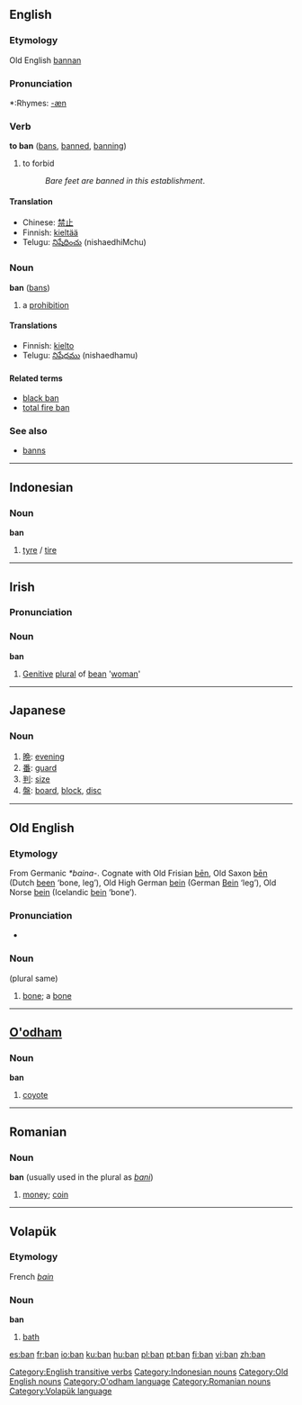 {{see|bàn}}
==English==
===Etymology===
Old English [[bannan]]

===Pronunciation===
*:Rhymes: [[Rhymes:English:-æn|-æn]]

===Verb===
'''to ban''' ([[bans]], [[banned]], [[banning]])

#to forbid
#:''Bare feet are banned in this establishment''.

====Translation====
*Chinese: [[禁止]]
*Finnish: [[kieltää]]
*Telugu: [[నిషేధించు]] (nishaedhiMchu)

===Noun===
'''ban''' ([[bans]])

# a [[prohibition]]

====Translations====
*Finnish: [[kielto]]
*Telugu: [[నిషేధము]] (nishaedhamu)

====Related terms====
*[[black ban]]
*[[total fire ban]]

===See also===
*[[banns]]

[[Category:English transitive verbs]]

----

==Indonesian==
===Noun===
'''ban'''

# [[tyre]] / [[tire]]

[[Category:Indonesian nouns]]

----

==Irish==

===Pronunciation===
{{IPA|[ban]}}

===Noun===
'''ban'''
#[[Genitive]] [[plural]] of [[bean#Irish|bean]] '[[woman]]'

----

==Japanese==
===Noun===
{{ja-noun|r|hira=ばん}}
#[[晩]]: [[evening]]
#[[番]]: [[guard]]
#[[判]]: [[size]]
#[[盤]]: [[board]], [[block]], [[disc]]

----

==Old English==
===Etymology===
From Germanic ''*baina-''.  Cognate with Old Frisian [[ben|bēn]], Old Saxon [[ben|bēn]] (Dutch [[been]] ‘bone, leg’), Old High German [[bein]] (German [[Bein]] ‘leg’), Old Norse [[bein]] (Icelandic [[bein]] ‘bone’).

===Pronunciation===
*{{IPA|/ba:n/}}

===Noun===
{{Unicode|'''bān'''}} {{n}} (plural same)
# [[bone]]; a [[bone]]

[[Category:Old English nouns]]

----

==[[O'odham]]==
===Noun===
'''ban'''

# [[coyote]]

[[Category:O'odham language]]

----

==Romanian==
===Noun===
'''ban''' (usually used in the plural as ''[[bani]]'')

# [[money]]; [[coin]]

[[Category:Romanian nouns]]

----

==Volapük==
===Etymology===
French ''[[bain]]'' 
===Noun=== 
'''ban'''

# [[bath]]

[[Category:Volapük language]]

[[es:ban]]
[[fr:ban]]
[[io:ban]]
[[ku:ban]]
[[hu:ban]]
[[pl:ban]]
[[pt:ban]]
[[fi:ban]]
[[vi:ban]]
[[zh:ban]]